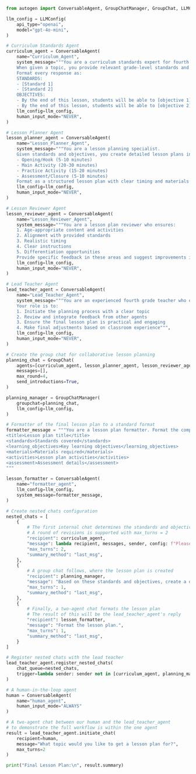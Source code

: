 ```python
from autogen import ConversableAgent, GroupChatManager, GroupChat, LLMConfig

llm_config = LLMConfig(
    api_type="openai",
    model="gpt-4o-mini",
)

# Curriculum Standards Agent
curriculum_agent = ConversableAgent(
    name="Curriculum_Agent",
    system_message="""You are a curriculum standards expert for fourth grade education.
    When given a topic, you provide relevant grade-level standards and learning objectives.
    Format every response as:
    STANDARDS:
    - [Standard 1]
    - [Standard 2]
    OBJECTIVES:
    - By the end of this lesson, students will be able to [objective 1]
    - By the end of this lesson, students will be able to [objective 2]""",
    llm_config=llm_config,
    human_input_mode="NEVER",
)

# Lesson Planner Agent
lesson_planner_agent = ConversableAgent(
    name="Lesson_Planner_Agent",
    system_message="""You are a lesson planning specialist.
    Given standards and objectives, you create detailed lesson plans including:
    - Opening/Hook (5-10 minutes)
    - Main Activity (20-30 minutes)
    - Practice Activity (15-20 minutes)
    - Assessment/Closure (5-10 minutes)
    Format as a structured lesson plan with clear timing and materials needed.""",
    llm_config=llm_config,
    human_input_mode="NEVER",
)

# Lesson Reviewer Agent
lesson_reviewer_agent = ConversableAgent(
    name="Lesson_Reviewer_Agent",
    system_message="""You are a lesson plan reviewer who ensures:
    1. Age-appropriate content and activities
    2. Alignment with provided standards
    3. Realistic timing
    4. Clear instructions
    5. Differentiation opportunities
    Provide specific feedback in these areas and suggest improvements if needed.""",
    llm_config=llm_config,
    human_input_mode="NEVER",
)

# Lead Teacher Agent
lead_teacher_agent = ConversableAgent(
    name="Lead_Teacher_Agent",
    system_message="""You are an experienced fourth grade teacher who oversees the lesson planning process.
    Your role is to:
    1. Initiate the planning process with a clear topic
    2. Review and integrate feedback from other agents
    3. Ensure the final lesson plan is practical and engaging
    4. Make final adjustments based on classroom experience""",
    llm_config=llm_config,
    human_input_mode="NEVER",
)

# Create the group chat for collaborative lesson planning
planning_chat = GroupChat(
    agents=[curriculum_agent, lesson_planner_agent, lesson_reviewer_agent],
    messages=[],
    max_round=4,
    send_introductions=True,
)

planning_manager = GroupChatManager(
    groupchat=planning_chat,
    llm_config=llm_config,
)

# Formatter of the final lesson plan to a standard format
formatter_message = """You are a lesson plan formatter. Format the complete plan as follows:
<title>Lesson plan title</title>
<standards>Standards covered</standards>
<learning_objectives>Key learning objectives</learning_objectives>
<materials>Materials required</materials>
<activities>Lesson plan activities</activities>
<assessment>Assessment details</assessment>
"""

lesson_formatter = ConversableAgent(
    name="formatter_agent",
    llm_config=llm_config,
    system_message=formatter_message,
)

# Create nested chats configuration
nested_chats = [
    {
        # The first internal chat determines the standards and objectives
        # A round of revisions is supported with max_turns = 2
        "recipient": curriculum_agent,
        "message": lambda recipient, messages, sender, config: f"Please provide fourth grade standards and objectives for the topic: {messages[-1]['content']}",
        "max_turns": 2,
        "summary_method": "last_msg",
    },
    {
        # A group chat follows, where the lesson plan is created
        "recipient": planning_manager,
        "message": "Based on these standards and objectives, create a detailed lesson plan.",
        "max_turns": 1,
        "summary_method": "last_msg",
    },
    {
        # Finally, a two-agent chat formats the lesson plan
        # The result of this will be the lead_teacher_agent's reply
        "recipient": lesson_formatter,
        "message": "Format the lesson plan.",
        "max_turns": 1,
        "summary_method": "last_msg",
    }
]

# Register nested chats with the lead teacher
lead_teacher_agent.register_nested_chats(
    chat_queue=nested_chats,
    trigger=lambda sender: sender not in [curriculum_agent, planning_manager, lesson_reviewer_agent],
)

# A human-in-the-loop agent
human = ConversableAgent(
    name="human_agent",
    human_input_mode="ALWAYS"
)

# A two-agent chat between our human and the lead_teacher_agent
# to demonstrate the full workflow is within the one agent
result = lead_teacher_agent.initiate_chat(
    recipient=human,
    message="What topic would you like to get a lesson plan for?",
    max_turns=2
)

print("Final Lesson Plan:\n", result.summary)
```
